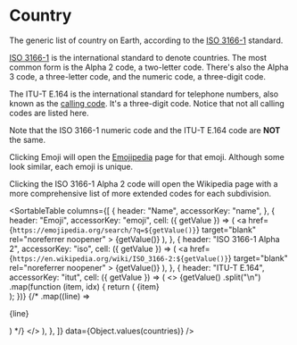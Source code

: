 
# Country

The generic list of country on Earth, according to the [ISO 3166-1](https://en.wikipedia.org/wiki/ISO_3166-1) standard.

[ISO 3166-1](https://en.wikipedia.org/wiki/ISO_3166-1) is the international standard to denote countries. The most common form is the Alpha 2 code, a two-letter code. There's also the Alpha 3 code, a three-letter code, and the numeric code, a three-digit code.

The ITU-T E.164 is the international standard for telephone numbers, also known as the [calling code](https://en.wikipedia.org/wiki/List_of_country_calling_codes). It's a three-digit code. Notice that not all calling codes are listed here.

Note that the ISO 3166-1 numeric code and the ITU-T E.164 code are **NOT** the same.

Clicking Emoji will open the [Emojipedia](https://emojipedia.org/) page for that emoji. Although some look similar, each emoji is unique.

Clicking the ISO 3166-1 Alpha 2 code will open the Wikipedia page with a more comprehensive list of more extended codes for each subdivision.

<SortableTable
  columns={[
    {
      header: "Name",
      accessorKey: "name",
    },
    {
      header: "Emoji",
      accessorKey: "emoji",
      cell: ({ getValue }) => (
        <a
          href={`https://emojipedia.org/search/?q=${getValue()}`}
          target="blank"
          rel="noreferrer noopener"
        >
          {getValue()}
        </a>
      ),
    },
    {
      header: "ISO 3166-1 Alpha 2",
      accessorKey: "iso",
      cell: ({ getValue }) => (
        <a
          href={`https://en.wikipedia.org/wiki/ISO_3166-2:${getValue()}`}
          target="blank"
          rel="noreferrer noopener"
        >
          {getValue()}
        </a>
      ),
    },
    {
      header: "ITU-T E.164",
      accessorKey: "itut",
      cell: ({ getValue }) => (
        <>
          {getValue()
            .split("\n")
            .map(function (item, idx) {
              return (
                <span key={idx}>
                  {item}
                  <br />
                </span>
              );
            })}
          {/* .map((line) => <p>{line}</p>) */}
        </>
      ),
    },
  ]}
  data={Object.values(countries)}
/>
